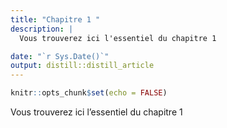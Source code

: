 ```yaml
---
title: "Chapitre 1 "
description: |
  Vous trouverez ici l'essentiel du chapitre 1

date: "`r Sys.Date()`"
output: distill::distill_article
---
```


```r
knitr::opts_chunk$set(echo = FALSE)
```


Vous trouverez ici l'essentiel du chapitre 1 




